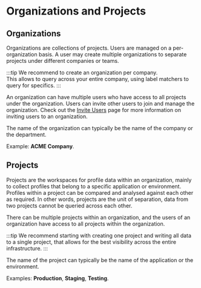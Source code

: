 # Organizations and Projects

## Organizations
Organizations are collections of projects. Users are managed on a per-organization basis.
A user may create multiple organizations to separate projects under different companies or teams. 

:::tip
We recommend to create an organization per company.  
This allows to query across your entire company, using label matchers to query for specifics.
:::

An organization can have multiple users who have access to all projects under the organization. 
Users can invite other users to join and manage the organization.
Check out the [Invite Users](/docs/invite-users) page for more information on inviting users to an organization.

The name of the organization can typically be the name of the company or the department.

Example: **ACME Company**.

## Projects

Projects are the workspaces for profile data within an organization, mainly to collect profiles that belong to a specific application or environment. 
Profiles within a project can be compared and analysed against each other as required.
In other words, projects are the unit of separation, data from two projects cannot be queried across each other.

There can be multiple projects within an organization, and the users of an organization have access to all projects within the organization. 

:::tip
We recommend starting with creating one project and writing all data to a single project, that allows for the best visibility across the entire infrastructure.
:::

The name of the project can typically be the name of the application or the environment.

Examples: **Production**, **Staging**, **Testing**.
